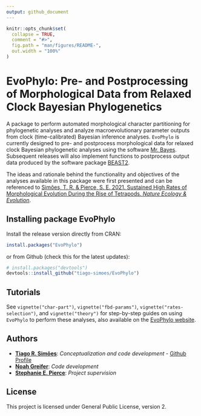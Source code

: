 ```yaml
---
output: github_document
---
```


<!-- README.md is generated from README.Rmd. Please edit that file -->

```r
knitr::opts_chunk$set(
  collapse = TRUE,
  comment = "#>",
  fig.path = "man/figures/README-",
  out.width = "100%"
)
```

# EvoPhylo: Pre- and Postprocessing of Morphological Data from Relaxed Clock Bayesian Phylogenetics

A package to perform automated morphological character partitioning for phylogenetic analyses and analyze macroevolutionary parameter outputs from clock (time-calibrated) Bayesian inference analyses. `EvoPhylo` is currently designed to pre- and postprocess morphological data for relaxed clock Bayesian phylogenetic analyses using the software [Mr. Bayes](https://nbisweden.github.io/MrBayes/). Subsequent releases will also implement functions to postprocess output data produced by the software package [BEAST2](http://www.beast2.org/).

The ideas and rationale behind the functionality and objectives of the analyses available in this package were first presented and can be referenced to [Simões, T. R. & Pierce, S. E. 2021. Sustained High Rates of Morphological Evolution During the Rise of Tetrapods. *Nature Ecology & Evolution*](https://doi.org/10.1038/s41559-021-01532-x).

## Installing package **EvoPhylo**

Install the release version directly from CRAN:

```r
install.packages("EvoPhylo")
```

or from Github (check this for the latest updates):

```r
# install.packages("devtools")
devtools::install_github("tiago-simoes/EvoPhylo")
```

## Tutorials

See `vignette("char-part")`, `vignette("fbd-params")`, `vignette("rates-selection")`, and `vignette("theory")` for step-by-step guides on using `EvoPhylo` to perform these analyses, also available on the [EvoPhylo website](https://tiago-simoes.github.io/EvoPhylo/).


## Authors

* [**Tiago R. Simões**](https://tiago-simoes.com/): *Conceptualization and code development* - [Github Profile](https://github.com/tiago-simoes)
* [**Noah Greifer**](https://github.com/ngreifer): *Code development* 
* [**Stephanie E. Pierce**](https://projects.iq.harvard.edu/spierce/home): *Project supervision* 

## License

This project is licensed under General Public License, version 2.
